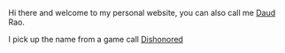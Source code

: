 <NameIntro />

<Spacer />

Hi there and welcome to my personal website, you can also call me [Daud](https://dishonored.fandom.com/wiki/Daud) Rao.

I pick up the name from a game call [Dishonored](https://en.wikipedia.org/wiki/Dishonored)

<Spacer />

<Experience />
